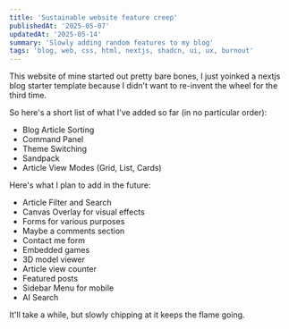 ```yaml
---
title: 'Sustainable website feature creep'
publishedAt: '2025-05-07'
updatedAt: '2025-05-14'
summary: 'Slowly adding random features to my blog'
tags: 'blog, web, css, html, nextjs, shadcn, ui, ux, burnout'
---
```


This website of mine started out pretty bare bones, I just yoinked a nextjs blog starter template because I didn't want to re-invent the wheel for the third time.

So here's a short list of what I've added so far (in no particular order):
- Blog Article Sorting
- Command Panel
- Theme Switching
- Sandpack
- Article View Modes (Grid, List, Cards)

Here's what I plan to add in the future:
- Article Filter and Search
- Canvas Overlay for visual effects
- Forms for various purposes
- Maybe a comments section
- Contact me form
- Embedded games
- 3D model viewer
- Article view counter
- Featured posts
- Sidebar Menu for mobile
- AI Search

It'll take a while, but slowly chipping at it keeps the flame going.
